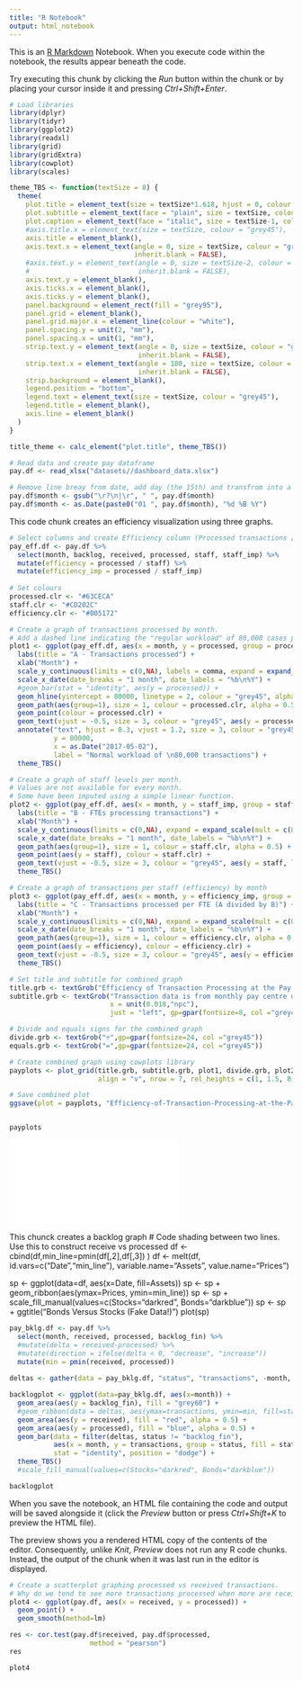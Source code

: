 ```yaml
---
title: "R Notebook"
output: html_notebook
---
```


This is an [R Markdown](http://rmarkdown.rstudio.com) Notebook. When you execute code within the notebook, the results appear beneath the code. 

Try executing this chunk by clicking the *Run* button within the chunk or by placing your cursor inside it and pressing *Ctrl+Shift+Enter*. 
```r
# Load libraries
library(dplyr)
library(tidyr)
library(ggplot2)
library(readxl)
library(grid)
library(gridExtra)
library(cowplot)
library(scales)

theme_TBS <- function(textSize = 8) {
  theme(
    plot.title = element_text(size = textSize*1.618, hjust = 0, colour = "grey45", face = "plain"),
    plot.subtitle = element_text(face = "plain", size = textSize, colour = "grey45"),
    plot.caption = element_text(face = "italic", size = textSize-1, colour = "grey45"),
    #axis.title.x = element_text(size = textSize, colour = "grey45"),
    axis.title = element_blank(),
    axis.text.x = element_text(angle = 0, size = textSize, colour = "grey45", 
                               inherit.blank = FALSE),
    #axis.text.y = element_text(angle = 0, size = textSize-2, colour = "grey45", 
    #                           inherit.blank = FALSE),
    axis.text.y = element_blank(),
    axis.ticks.x = element_blank(),
    axis.ticks.y = element_blank(),
    panel.background = element_rect(fill = "grey95"),
    panel.grid = element_blank(),
    panel.grid.major.x = element_line(colour = "white"),
    panel.spacing.y = unit(2, "mm"),
    panel.spacing.x = unit(1, "mm"),
    strip.text.y = element_text(angle = 0, size = textSize, colour = "grey45", 
                                inherit.blank = FALSE),
    strip.text.x = element_text(angle = 180, size = textSize, colour = "grey45", 
                                inherit.blank = FALSE),
    strip.background = element_blank(),
    legend.position = "bottom",
    legend.text = element_text(size = textSize, colour = "grey45"),
    legend.title = element_blank(),
    axis.line = element_blank()
  )
}

title_theme <- calc_element("plot.title", theme_TBS())

# Read data and create pay dataframe
pay.df <- read_xlsx("datasets//dashboard_data.xlsx")

# Remove line breay from date, add day (the 15th) and transfrom into a date object
pay.df$month <- gsub("\r?\n|\r", " ", pay.df$month)
pay.df$month <- as.Date(paste0("01 ", pay.df$month), "%d %B %Y")

```

This code chunk creates an efficiency visualization using three graphs.
```r
# Select columns and create Efficiency column (Processed transactions / Staff)
pay_eff.df <- pay.df %>%
  select(month, backlog, received, processed, staff, staff_imp) %>%
  mutate(efficiency = processed / staff) %>%
  mutate(efficiency_imp = processed / staff_imp)
  
# Set colours
processed.clr <- "#63CECA"
staff.clr <- "#CD202C"
efficiency.clr <- "#005172"

# Create a graph of transactions processed by month.
# Add a dashed line indicating the "regular workload" of 80,000 cases per month
plot1 <- ggplot(pay_eff.df, aes(x = month, y = processed, group = processed)) +
  labs(title = "A - Transactions processed") +
  xlab("Month") +
  scale_y_continuous(limits = c(0,NA), labels = comma, expand = expand_scale(mult = c(0,.15))) +
  scale_x_date(date_breaks = "1 month", date_labels = "%b\n%Y") +
  #geom_bar(stat = "identity", aes(y = processed)) +
  geom_hline(yintercept = 80000, linetype = 2, colour = "grey45", alpha = 0.5) +
  geom_path(aes(group=1), size = 1, colour = processed.clr, alpha = 0.5) +
  geom_point(colour = processed.clr) +
  geom_text(vjust = -0.5, size = 3, colour = "grey45", aes(y = processed, label = comma(processed))) +
  annotate("text", hjust = 0.3, vjust = 1.2, size = 3, colour = "grey45",
           y = 80000, 
           x = as.Date("2017-05-02"), 
           label = "Normal workload of \n80,000 transactions") +
  theme_TBS()

# Create a graph of staff levels per month.
# Values are not available for every month.
# Some have been imputed using a simple linear function.
plot2 <- ggplot(pay_eff.df, aes(x = month, y = staff_imp, group = staff)) +
  labs(title = "B - FTEs processing transactions") +
  xlab("Month") +
  scale_y_continuous(limits = c(0,NA), expand = expand_scale(mult = c(0,.15))) +
  scale_x_date(date_breaks = "1 month", date_labels = "%b\n%Y") +
  geom_path(aes(group=1), size = 1, colour = staff.clr, alpha = 0.5) +
  geom_point(aes(y = staff), colour = staff.clr) + 
  geom_text(vjust = -0.5, size = 3, colour = "grey45", aes(y = staff, label = round(staff,0))) +
  theme_TBS()

# Create a graph of transactions per staff (efficiency) by month
plot3 <- ggplot(pay_eff.df, aes(x = month, y = efficiency_imp, group = efficiency_imp)) +
  labs(title = "C - Transactions processed per FTE (A divided by B)") +
  xlab("Month") +
  scale_y_continuous(limits = c(0,NA), expand = expand_scale(mult = c(0,.15))) +
  scale_x_date(date_breaks = "1 month", date_labels = "%b\n%Y") +
  geom_path(aes(group=1), size = 1, colour = efficiency.clr, alpha = 0.5) +
  geom_point(aes(y = efficiency), colour = efficiency.clr) +
  geom_text(vjust = -0.5, size = 3, colour = "grey45", aes(y = efficiency, label = round(efficiency,0))) +
  theme_TBS()

# Set title and subtitle for combined graph
title.grb <- textGrob("Efficiency of Transaction Processing at the Pay Centre", hjust = 0.72, gp=gpar(fontsize=16, col ="grey45"))
subtitle.grb <- textGrob("Transaction data is from monthly pay centre updates. FTE data is from public statements, pay centre updates and other data received from PSPC. \nIn months where FTE data is unavailable, values were imputed based on a linear function and are used to calculate the efficiency curve for those months.", 
                         x = unit(0.018,"npc"), 
                         just = "left", gp=gpar(fontsize=8, col ="grey45", fontface = "plain"))

# Divide and equals signs for the combined graph
divide.grb <- textGrob("÷",gp=gpar(fontsize=24, col ="grey45"))
equals.grb <- textGrob("=",gp=gpar(fontsize=24, col ="grey45"))

# Create combined graph using cowplots library
payplots <- plot_grid(title.grb, subtitle.grb, plot1, divide.grb, plot2, equals.grb, plot3, #labels = c("","a","","b","","c"),
                      align = "v", nrow = 7, rel_heights = c(1, 1.5, 8, 1, 8, 1, 8))

# Save combined plot
ggsave(plot = payplots, "Efficiency-of-Transaction-Processing-at-the-Pay-Centre-(May2017-Sep2018).pdf", width = 8, height = 8)


payplots
```

![](/Efficiency-of-Transaction-Processing-at-the-Pay-Centre-(May2017-Sep2018).pdf)


This chunck creates a backlog graph
# Code shading between two lines. Use this to construct receive vs processed
df <- cbind(df,min_line=pmin(df[,2],df[,3]) ) 
df <- melt(df, id.vars=c("Date","min_line"), variable.name="Assets", value.name="Prices")

sp <- ggplot(data=df, aes(x=Date, fill=Assets))
sp <- sp + geom_ribbon(aes(ymax=Prices, ymin=min_line))
sp <- sp + scale_fill_manual(values=c(Stocks="darkred", Bonds="darkblue"))
sp <- sp + ggtitle("Bonds Versus Stocks (Fake Data!)")
plot(sp)

```r

pay_bklg.df <- pay.df %>%
  select(month, received, processed, backlog_fin) %>%
  #mutate(delta = received-processed) %>%
  #mutate(direction = ifelse(delta < 0, "decrease", "increase"))
  mutate(min = pmin(received, processed))
  
deltas <- gather(data = pay_bklg.df, "status", "transactions", -month, -min)

backlogplot <- ggplot(data=pay_bklg.df, aes(x=month)) +
  geom_area(aes(y = backlog_fin), fill = "grey60") +
  #geom_ribbon(data = deltas, aes(ymax=transactions, ymin=min, fill=status)) +
  geom_area(aes(y = received), fill = "red", alpha = 0.5) +
  geom_area(aes(y = processed), fill = "blue", alpha = 0.5) +
  geom_bar(data = filter(deltas, status != "backlog_fin"), 
           aes(x = month, y = transactions, group = status, fill = status),
           stat = "identity", position = "dodge") +
  theme_TBS()
  #scale_fill_manual(values=c(Stocks="darkred", Bonds="darkblue"))

backlogplot

```

When you save the notebook, an HTML file containing the code and output will be saved alongside it (click the *Preview* button or press *Ctrl+Shift+K* to preview the HTML file).

The preview shows you a rendered HTML copy of the contents of the editor. Consequently, unlike *Knit*, *Preview* does not run any R code chunks. Instead, the output of the chunk when it was last run in the editor is displayed.

```r
# Create a scatterplot graphing processed vs received transactions.
# Why do we tend to see more transactions processed when more are received?
plot4 <- ggplot(pay.df, aes(x = received, y = processed)) +
  geom_point() +
  geom_smooth(method=lm)

res <- cor.test(pay.df$received, pay.df$processed, 
                    method = "pearson")
res

plot4
```

